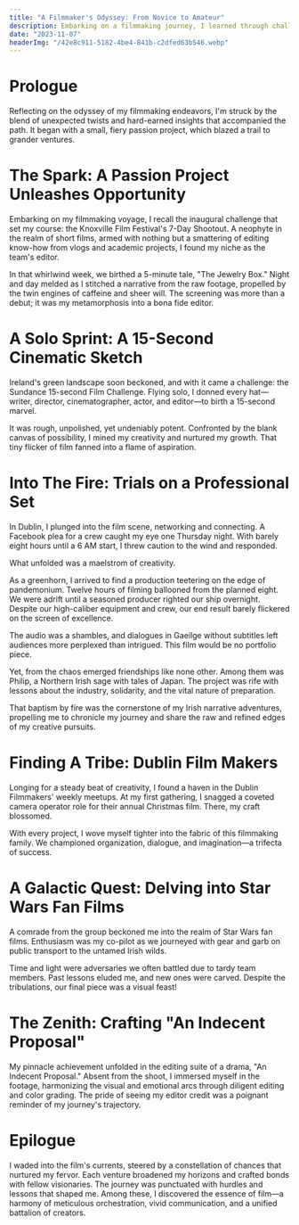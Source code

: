 ```yaml
---
title: "A Filmmaker's Odyssey: From Novice to Amateur"
description: Embarking on a filmmaking journey, I learned through challenges and triumphs in Knoxville to Dublin, from novice editor to adept storyteller.
date: "2023-11-07"
headerImg: "/42e8c911-5182-4be4-841b-c2dfed63b546.webp"
---
```


# Prologue

Reflecting on the odyssey of my filmmaking endeavors, I'm struck by the blend of unexpected twists and hard-earned insights that accompanied the path. It began with a small, fiery passion project, which blazed a trail to grander ventures.

# The Spark: A Passion Project Unleashes Opportunity

Embarking on my filmmaking voyage, I recall the inaugural challenge that set my course: the Knoxville Film Festival's 7-Day Shootout. A neophyte in the realm of short films, armed with nothing but a smattering of editing know-how from vlogs and academic projects, I found my niche as the team's editor.

In that whirlwind week, we birthed a 5-minute tale, "The Jewelry Box." Night and day melded as I stitched a narrative from the raw footage, propelled by the twin engines of caffeine and sheer will. The screening was more than a debut; it was my metamorphosis into a bona fide editor.

# A Solo Sprint: A 15-Second Cinematic Sketch

Ireland's green landscape soon beckoned, and with it came a challenge: the Sundance 15-second Film Challenge. Flying solo, I donned every hat—writer, director, cinematographer, actor, and editor—to birth a 15-second marvel.

It was rough, unpolished, yet undeniably potent. Confronted by the blank canvas of possibility, I mined my creativity and nurtured my growth. That tiny flicker of film fanned into a flame of aspiration.

# Into The Fire: Trials on a Professional Set

In Dublin, I plunged into the film scene, networking and connecting. A Facebook plea for a crew caught my eye one Thursday night. With barely eight hours until a 6 AM start, I threw caution to the wind and responded.

What unfolded was a maelstrom of creativity.

As a greenhorn, I arrived to find a production teetering on the edge of pandemonium. Twelve hours of filming ballooned from the planned eight. We were adrift until a seasoned producer righted our ship overnight. Despite our high-caliber equipment and crew, our end result barely flickered on the screen of excellence.

The audio was a shambles, and dialogues in Gaeilge without subtitles left audiences more perplexed than intrigued. This film would be no portfolio piece.

Yet, from the chaos emerged friendships like none other. Among them was Philip, a Northern Irish sage with tales of Japan. The project was rife with lessons about the industry, solidarity, and the vital nature of preparation.

That baptism by fire was the cornerstone of my Irish narrative adventures, propelling me to chronicle my journey and share the raw and refined edges of my creative pursuits.

# Finding A Tribe: Dublin Film Makers

Longing for a steady beat of creativity, I found a haven in the Dublin Filmmakers' weekly meetups. At my first gathering, I snagged a coveted camera operator role for their annual Christmas film. There, my craft blossomed.

With every project, I wove myself tighter into the fabric of this filmmaking family. We championed organization, dialogue, and imagination—a trifecta of success.

# A Galactic Quest: Delving into Star Wars Fan Films

A comrade from the group beckoned me into the realm of Star Wars fan films. Enthusiasm was my co-pilot as we journeyed with gear and garb on public transport to the untamed Irish wilds.

Time and light were adversaries we often battled due to tardy team members. Past lessons eluded me, and new ones were carved. Despite the tribulations, our final piece was a visual feast!

# The Zenith: Crafting "An Indecent Proposal"

My pinnacle achievement unfolded in the editing suite of a drama, "An Indecent Proposal." Absent from the shoot, I immersed myself in the footage, harmonizing the visual and emotional arcs through diligent editing and color grading. The pride of seeing my editor credit was a poignant reminder of my journey's trajectory.

# Epilogue

I waded into the film's currents, steered by a constellation of chances that nurtured my fervor. Each venture broadened my horizons and crafted bonds with fellow visionaries. The journey was punctuated with hurdles and lessons that shaped me. Among these, I discovered the essence of film—a harmony of meticulous orchestration, vivid communication, and a unified battalion of creators.